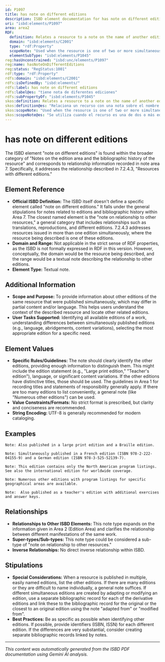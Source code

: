 ```yaml
---
id: P1097
title: has note on different editions
description: ISBD element documentation for has note on different editions
uri: "isbd:elements/P1097"
area: area2
RDF:
  definition: Relates a resource to a note on the name of another edition or editions.
  domain: "isbd:elements/C2001"
  type: "rdf:Property"
  scopeNote: "Used when the resource is one of two or more simultaneously published editions differing in partial content or language. A general note is used if the name of the other edition or editions is not readily available, or the resource is published in more editions than can be named conveniently."
  elementSubType: "isbd:elements/P1045"
reg:hasUnconstrained: "isbd:unc/elements/P1097"
reg:name: hasNoteOnDifferentEditions
reg:status: "RegStatus:1001"
rdf:type: "rdf:Property"
rdfs:domain: "isbd:elements/C2001"
rdfs:isDefinedBy: "isbd:elements/"
rdfs:label: has note on different editions
rdfs:label@es: "tiene nota de diferentes ediciones"
rdfs:subPropertyOf: "isbd:elements/P1045"
skos:definition: Relates a resource to a note on the name of another edition or editions.
skos:definition@es: "Relaciona un recurso con una nota sobre el nombre de otra edición o ediciones."
skos:scopeNote: "Used when the resource is one of two or more simultaneously published editions differing in partial content or language. A general note is used if the name of the other edition or editions is not readily available, or the resource is published in more editions than can be named conveniently."
skos:scopeNote@es: "Se utiliza cuando el recurso es una de dos o más ediciones publicadas simultáneamente, que difieren parcialmente en el contenido o en la lengua. Se emplea una nota general si no está disponible el nombre de la otra edición o ediciones, o si el recurso se publica en más ediciones que pueden nombrarse convenientemente."
---
```

# has note on different editions

The ISBD element "note on different editions" is found within the broader category of "Notes on the edition area and the bibliographic history of the resource" and corresponds to relationship information recorded in note area 7.  Specifically, it addresses the relationship described in 7.2.4.3, "Resources with different editions."

## Element Reference

- **Official ISBD Definition:**  The ISBD itself doesn't define a specific element called "note on different editions."  It falls under the general stipulations for notes related to editions and bibliographic history within Area 7. The closest named element is the "note on relationship to other resources," a general category that includes relationships such as translations, reproductions, and different editions. 7.2.4.3 addresses resources issued in more than one edition simultaneously, where the resource being described is one of these editions.
- **Domain and Range:** Not applicable in the strict sense of RDF properties, as the ISBD is not formally expressed in RDF in this version. However, conceptually, the domain would be the resource being described, and the range would be a textual note describing the relationship to other editions.
- **Element Type:** Textual note.


## Additional Information

- **Scope and Purpose:** To provide information about other editions of the same resource that were published simultaneously, which may differ in partial content and/or language.  This helps users understand the context of the described resource and locate other related editions.
- **User Tasks Supported:** Identifying all available editions of a work, understanding differences between simultaneously published editions (e.g., language, abridgements, content variations), selecting the most appropriate edition for a specific need.

## Element Values

- **Specific Rules/Guidelines:** The note should clearly identify the other editions, providing enough information to distinguish them. This might include the edition statement (e.g., "Large print edition," "Teacher's edition"), language, or significant content variations.  If the other editions have distinctive titles, those should be used. The guidelines in Area 1 for recording titles and statements of responsibility generally apply. If there are too many editions to list conveniently, a general note (like "Numerous other editions") can be used.
- **Value Constraints/Formats:** No strict format is prescribed, but clarity and conciseness are recommended.
- **String Encoding:**  UTF-8 is generally recommended for modern cataloging.


## Examples

```
Note: Also published in a large print edition and a Braille edition.
```

```
Note: Simultaneously published in a French edition (ISBN 978-2-222-04155-9) and a German edition (ISBN 978-3-525-52139-7).
```

```
Note: This edition contains only the North American program listings.  See also the international edition for worldwide coverage.
```

```
Note: Numerous other editions with program listings for specific geographical areas are available.
```

```
Note:  Also published as a teacher's edition with additional exercises and answer keys.
```



## Relationships

- **Relationships to Other ISBD Elements:** This note type expands on the information given in Area 2 (Edition Area) and clarifies the relationship between different manifestations of the same work.
- **Super-types/Sub-types:**  This note type could be considered a sub-type of "note on relationship to other resources."
- **Inverse Relationships:** No direct inverse relationship within ISBD.


## Stipulations

- **Special Considerations:** When a resource is published in multiple, easily named editions, list the other editions. If there are many editions or they are difficult to name individually, a general note suffices. If different simultaneous editions are created by adapting or modifying an edition, use a separate bibliographic record for each of the derivative editions and link these to the bibliographic record for the original or the closest to an original edition using the note "adapted from" or "modified from".
- **Best Practices:**  Be as specific as possible when identifying other editions.  If possible, provide identifiers (ISBN, ISSN) for each different edition.  If the differences are very substantial, consider creating separate bibliographic records linked by notes.


---

*This content was automatically generated from the ISBD PDF documentation using Gemini AI analysis.*

